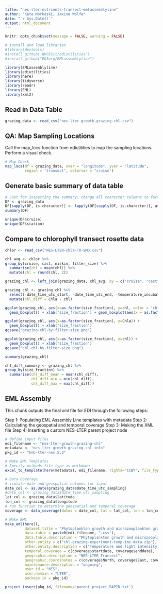 ```yaml
---
title: "nes-lter-nutrients-transect-emlassemblyline"
author: "Kate Morkeski, Jaxine Wolfe"
date: "`r Sys.Date()`"
output: html_document
---
```


```r
knitr::opts_chunk$set(message = FALSE, warning = FALSE)

# install and load libraries
#library(devtools)
#install_github('WHOIGit/ediutilities')
#install_github("EDIorg/EMLassemblyline")

library(EMLassemblyline)
library(ediutilities)
library(here)
library(tidyverse)
library(readr)
library(EML)
library(xml2)

```

## Read in Data Table

```r

grazing_data <- read_csv("nes-lter-growth-grazing-chl.csv")

```
## QA: Map Sampling Locations

Call the map_locs function from ediutilities to map the sampling locations. Perform a visual check.

```r

# Map Check
map_locs(df = grazing_data, xvar = "longitude", yvar = "latitude",
         region = "transect", colorvar = "cruise")

```
## Generate basic summary of data table

```r
# Just for inspecting the summary: change all character columns to factor
DF <- grazing_data
DF[sapply(DF, is.character)] <- lapply(DF[sapply(DF, is.character)], as.factor)
summary(DF)

unique(DF$cruise)
unique(DF$station)

```
## Compare to chlorophyll transect rosette data

```r

chlor <- read_csv("NES-LTER-chla-T0-SMD.csv")

chl_avg <- chlor %>%
group_by(cruise, cast, niskin, filter_size) %>%
  summarise(chl = mean(chl)) %>%
  mutate(chl = round(chl, 2))

grazing_chl <- left_join(grazing_data, chl_avg, by = c("cruise", "cast", "niskin", "size_fraction" = "filter_size"))

grazing_chl <- grazing_chl %>%
  select(-date_time_utc_start, -date_time_utc_end, -temperature_incubation_avg, -temperature_incubation_std, -duration_incubation, -dilution, -mu_0, -mu_0_std, -mu_N, -mu_N_std, -grazing, -grazing_std, -iode_quality_flag)  %>% 
  mutate(chl_diff = Chla - chl) 

ggplot(grazing_chl, aes(x=as.factor(size_fraction), y=chl, color = "chlorophyll")) + 
  geom_boxplot() + xlab('size_fraction') + geom_boxplot(aes(x = as.factor(size_fraction), y = Chla, color = "grazing"))

ggplot(grazing_chl, aes(x=as.factor(size_fraction), y=Chla)) + 
  geom_boxplot() + xlab('size_fraction')
ggsave("grazing-chl-by-filter-size.png")

ggplot(grazing_chl, aes(x=as.factor(size_fraction), y=chl)) + 
  geom_boxplot() + xlab('size_fraction')
ggsave("chl-chl-by-filter-size.png")

summary(grazing_chl)

chl_diff_summary <- grazing_chl %>%
group_by(size_fraction) %>%
  summarise(chl_diff_mean = mean(chl_diff), 
            chl_diff_min = min(chl_diff),
            chl_diff_max = max(chl_diff)) 


```


## EML Assembly

This chunk outputs the final xml file for EDI through the following steps:

Step 1: Populating EML Assembly Line templates with metadata
Step 2: Calculating the geospatial and temporal coverage 
Step 3: Making the XML file 
Step 4: Inserting a custom NES-LTER parent project node 

```r

# define input files
edi_filename <- "nes-lter-growth-grazing-chl"
metadata <- "nes-lter-growth-grazing-chl-info"
pkg_id <- "knb-lter-nes.5.2"

# Make EML Templates 
# Specify methods file type as markdown
excel_to_template(here(metadata), edi_filename, rights='CCBY', file_type=".md")

# Data Coverage
# isolate date and geospatial columns for input
date_col <- as.Date(grazing_data$date_time_utc_sampling)
#date_col <- grazing_data$date_time_utc_sampling
lat_col <- grazing_data$latitude
lon_col <- grazing_data$longitude
# run function to determine geospatial and temporal coverage
coverage <- data_coverage(dates = date_col, lat = lat_col, lon = lon_col)

# Make EML
make_eml(here(),
         dataset.title = "Phytoplankton growth and microzooplankton grazing rates from NES-LTER transect cruises, ongoing since 2017.",
         data.table = paste0(edi_filename, ".csv"),
         data.table.description = "Phytoplankton growth and microzooplankton grazing rates with size-fractionated chlorophyll concentration",
         other.entity = c("chl-grazing-experiment-temp-inc-data.zip"),
         other.entity.description = c("Temperature and light intensity recorded during the incubation experiments"),
         temporal.coverage = c(coverage$startdate, coverage$enddate),
         geographic.description = "NES-LTER Transect",
         geographic.coordinates = c(coverage$North, coverage$East, coverage$South, coverage$West),
         maintenance.description = "ongoing",
         user.id = "NES",
         user.domain = "LTER",
         package.id = pkg_id)

project_insert(pkg_id, filename='parent_project_RAPID.txt')

```


